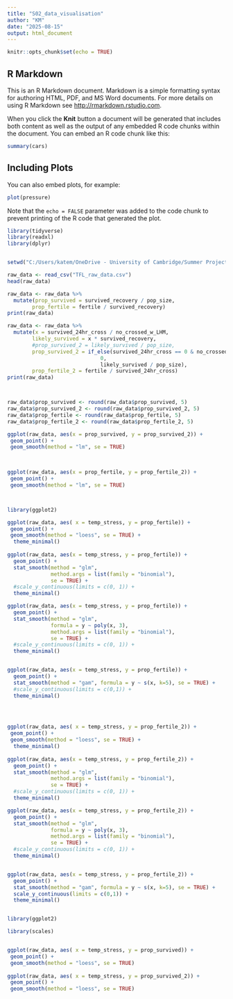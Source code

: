 ```yaml
---
title: "S02_data_visualisation"
author: "KM"
date: "2025-08-15"
output: html_document
---
```


```r
knitr::opts_chunk$set(echo = TRUE)
```

## R Markdown

This is an R Markdown document. Markdown is a simple formatting syntax for authoring HTML, PDF, and MS Word documents. For more details on using R Markdown see <http://rmarkdown.rstudio.com>.

When you click the **Knit** button a document will be generated that includes both content as well as the output of any embedded R code chunks within the document. You can embed an R code chunk like this:

```r
summary(cars)
```

## Including Plots

You can also embed plots, for example:

```r
plot(pressure)
```

Note that the `echo = FALSE` parameter was added to the code chunk to prevent printing of the R code that generated the plot.


```r
library(tidyverse)
library(readxl)
library(dplyr)


setwd("C:/Users/katem/OneDrive - University of Cambridge/Summer Project 25/TFL_project/data")

raw_data <- read_csv("TFL_raw_data.csv")
head(raw_data)

raw_data <- raw_data %>%
  mutate(prop_survived = survived_recovery / pop_size,
        prop_fertile = fertile / survived_recovery)
print(raw_data)

raw_data <- raw_data %>%
  mutate(x = survived_24hr_cross / no_crossed_w_LHM, 
        likely_survived = x * survived_recovery, 
        #prop_survived_2 = likely_survived / pop_size,
        prop_survived_2 = if_else(survived_24hr_cross == 0 & no_crossed_w_LHM == 0, 
                              0, 
                              likely_survived / pop_size),
        prop_fertile_2 = fertile / survived_24hr_cross)
print(raw_data)




```



```r

raw_data$prop_survived <- round(raw_data$prop_survived, 5)
raw_data$prop_survived_2 <- round(raw_data$prop_survived_2, 5)
raw_data$prop_fertile <- round(raw_data$prop_fertile, 5)
raw_data$prop_fertile_2 <- round(raw_data$prop_fertile_2, 5)

ggplot(raw_data, aes(x = prop_survived, y = prop_survived_2)) +
 geom_point() +
 geom_smooth(method = "lm", se = TRUE)
  


ggplot(raw_data, aes(x = prop_fertile, y = prop_fertile_2)) +
 geom_point() +
 geom_smooth(method = "lm", se = TRUE)




```

```r

library(ggplot2)

ggplot(raw_data, aes( x = temp_stress, y = prop_fertile)) +
 geom_point() +
 geom_smooth(method = "loess", se = TRUE) +
  theme_minimal()
  
ggplot(raw_data, aes(x = temp_stress, y = prop_fertile)) +
  geom_point() +
  stat_smooth(method = "glm", 
              method.args = list(family = "binomial"), 
              se = TRUE) +
  #scale_y_continuous(limits = c(0, 1)) +
  theme_minimal()

ggplot(raw_data, aes(x = temp_stress, y = prop_fertile)) +
  geom_point() +
  stat_smooth(method = "glm",
              formula = y ~ poly(x, 3),
              method.args = list(family = "binomial"),
              se = TRUE) +
  #scale_y_continuous(limits = c(0, 1)) +
  theme_minimal()


ggplot(raw_data, aes(x = temp_stress, y = prop_fertile)) +
  geom_point() +
  stat_smooth(method = "gam", formula = y ~ s(x, k=5), se = TRUE) +
  #scale_y_continuous(limits = c(0,1)) +
  theme_minimal()



             
ggplot(raw_data, aes( x = temp_stress, y = prop_fertile_2)) +
 geom_point() +
 geom_smooth(method = "loess", se = TRUE) + 
  theme_minimal()
          
ggplot(raw_data, aes(x = temp_stress, y = prop_fertile_2)) +
  geom_point() +
  stat_smooth(method = "glm", 
              method.args = list(family = "binomial"), 
              se = TRUE) +
  #scale_y_continuous(limits = c(0, 1)) +
  theme_minimal()

ggplot(raw_data, aes(x = temp_stress, y = prop_fertile_2)) +
  geom_point() +
  stat_smooth(method = "glm",
              formula = y ~ poly(x, 3),
              method.args = list(family = "binomial"),
              se = TRUE) +
  #scale_y_continuous(limits = c(0, 1)) +
  theme_minimal()


ggplot(raw_data, aes(x = temp_stress, y = prop_fertile_2)) +
  geom_point() +
  stat_smooth(method = "gam", formula = y ~ s(x, k=5), se = TRUE) +
  scale_y_continuous(limits = c(0,1)) +
  theme_minimal()


library(ggplot2)

library(scales)



```

```r

ggplot(raw_data, aes( x = temp_stress, y = prop_survived)) +
 geom_point() +
 geom_smooth(method = "loess", se = TRUE)
  
ggplot(raw_data, aes( x = temp_stress, y = prop_survived_2)) +
 geom_point() +
 geom_smooth(method = "loess", se = TRUE)

```



